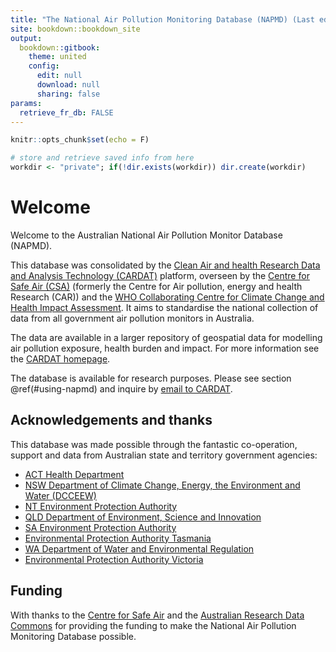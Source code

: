 ```yaml
--- 
title: "The National Air Pollution Monitoring Database (NAPMD) (Last edited on `r Sys.Date()`)"
site: bookdown::bookdown_site
output: 
  bookdown::gitbook:
    theme: united
    config:
      edit: null
      download: null
      sharing: false
params: 
  retrieve_fr_db: FALSE
---
```


```r
knitr::opts_chunk$set(echo = F)

# store and retrieve saved info from here
workdir <- "private"; if(!dir.exists(workdir)) dir.create(workdir)

```

# Welcome

Welcome to the Australian National Air Pollution Monitor Database (NAPMD). 

This database was consolidated by the [Clean Air and health Research Data and Analysis Technology (CARDAT)][cardat-home] platform, overseen by the [Centre for Safe Air (CSA)][centre-air-home] (formerly the Centre for Air pollution, energy and health Research (CAR)) and the [WHO Collaborating Centre for Climate Change and Health Impact Assessment][whocc-cchia-home]. It aims to standardise the national collection of data from all government air pollution monitors in Australia.

The data are available in a larger repository of geospatial data for modelling air pollution exposure, health burden and impact. For more information see the [CARDAT homepage][cardat-home].

The database is available for research purposes. Please see section \@ref(#using-napmd) and inquire by [email to CARDAT][cardat-email].

## Acknowledgements and thanks {#acknowledgements}

This database was made possible through the fantastic co-operation, support and data from Australian state and territory government agencies:

 - [ACT Health Department](https://health.act.gov.au/)
 - [NSW Department of Climate Change, Energy, the Environment and Water (DCCEEW)](https://www.dcceew.gov.au/)
 - [NT Environment Protection Authority](https://ntepa.nt.gov.au/)
 - [QLD Department of Environment, Science and Innovation](https://www.desi.qld.gov.au/)
 - [SA Environment Protection Authority](https://www.epa.sa.gov.au/)
 - [Environmental Protection Authority Tasmania](https://epa.tas.gov.au/epa)
 - [WA Department of Water and Environmental Regulation](https://www.wa.gov.au/organisation/department-of-water-and-environmental-regulation)
 - [Environmental Protection Authority Victoria](https://www.epa.vic.gov.au)
 
  
## Funding {#funding}

With thanks to the [Centre for Safe Air][centre-air-home] and the [Australian Research Data Commons][ardc-home] for providing the funding to make the National Air Pollution Monitoring Database possible.

<!-- Key organisations -->
[cardat-home]: http://cardat.github.io/
[cardat-email]: mailto:car.data@sydney.edu.au
[centre-air-home]: https://safeair.org.au/
[whocc-cchia-home]: https://research.curtin.edu.au/whocc-cchia/
[ardc-home]: https://ardc.edu.au/
[natag-home]: https://www.dcceew.gov.au/environment/protection/air-quality/national-clean-air-agreement/national-air-technical-advisory-group

<!-- Repositories -->
[cardatdbtools-repo]: https://github.com/cardat/cardatdbtools
[napmdtools-repo]: https://github.com/cardat/napmdtools

<!-- Contacts -->
[tas-contact]: mailto:air@epa.tas.gov.au

<!-- Licences -->
[cc-by-4.0-int]: https://creativecommons.org/licenses/by/4.0/